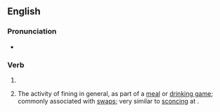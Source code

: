==English==

===Pronunciation===
* {{IPA|en|/ˈfaɪnɪŋ/}}

===Verb===
{{head|en|verb form}}

# {{present participle of|en|fine|nocat=1}}
# {{lb|en|uncountable|Cantab slang}} The activity of fining in general, as part of a [[meal]] or [[drinking game]]; commonly associated with [[swap]]s; very similar to [[sconcing]] at {{w|University of Oxford|Oxford University}}.